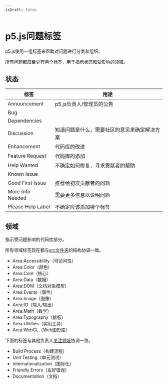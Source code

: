 ```yaml
---
isDraft: false
---
```

# p5.js问题标签

p5.js使用一组标签来帮助对问题进行分类和组织。

所有问题都应至少有两个标签，用于指示状态和受影响的领域。

## 状态

| 标签              | 用途                                                             |
| ----------------- | ----------------------------------------------------------------- |
| Announcement      | p5.js负责人/管理员的公告                                          |
| Bug               |                                                                   |
| Dependencies      |                                                                   |
| Discussion        | 知道问题是什么，需要社区的意见来确定解决方案                       |
| Enhancement       | 代码库的改进                                                      |
| Feature Request   | 代码库的添加                                                      |
| Help Wanted       | 不确定如何修复，寻求贡献者的帮助                                   |
| Known Issue       |                                                                   |
| Good First Issue  | 推荐给初次贡献者的问题                                             |
| More Info Needed  | 需要更多信息以说明问题                                             |
| Please Help Label | 不确定应该添加哪个标签                                             |

## 领域

指示受问题影响的代码库部分。

所有领域标签现在都与[src文件夹](https://github.com/processing/p5.js/tree/main/src)的结构协调一致。

* Area:Accessibility（可访问性）
* Area:Color（颜色）
* Area:Core（核心）
* Area:Data（数据）
* Area:DOM（文档对象模型）
* Area:Events（事件）
* Area:Image（图像）
* Area:IO（输入/输出）
* Area:Math（数学）
* Area:Typography（排版）
* Area:Utilities（实用工具）
* Area:WebGL（Web图形库）

下面的标签与其他负责人[关注领域](https://github.com/processing/p5.js#stewards)协调一致。

* Build Process（构建流程）
* Unit Testing（单元测试）
* Internationalization（国际化）
* Friendly Errors（友好错误）
* Documentation（文档）
